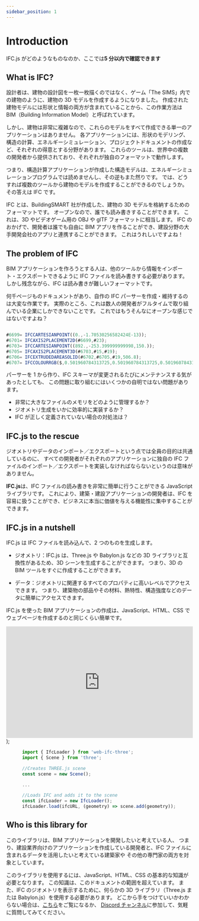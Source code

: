 ```yaml
---
sidebar_position: 1
---
```


# Introduction

IFC.js がどのようなものなのか、ここでは**5 分以内で確認できます**

## What is IFC?

設計者は、建物の設計図を一枚一枚描くのではなく、ゲーム「The SIMS」内での建物のように、建物の 3D モデルを作成するようになりました。
作成された建物モデルには形状と情報の両方が含まれていることから、この作業方法は BIM（Building Information Model）と呼ばれています。

しかし、建物は非常に複雑なので、これらのモデルをすべて作成できる単一のアプリケーションはありません。
各アプリケーションには、形状のモデリング、構造の計算、エネルギーシミュレーション、プロジェクトドキュメントの作成など、それぞれの得意とする分野があります。
これらのツールは、世界中の複数の開発者から提供されており、それぞれが独自のフォーマットで動作します。

つまり、構造計算アプリケーションが作成した構造モデルは、エネルギーシミュレーションプログラムでは読めませんし、その逆もまた然りです。
では、どうすれば複数のツールから建物のモデルを作成することができるのでしょうか。
その答えは IFC です。

IFC とは、BuildingSMART 社が作成した、建物の 3D モデルを格納するためのフォーマットです。
オープンなので、誰でも読み書きすることができます。
これは、3D やビデオゲーム用の OBJ や glTF フォーマットに相当します。
IFC のおかげで、開発者は誰でも自由に BIM アプリを作ることができ、建設分野の大手開発会社のアプリと連携することができます。
これはうれしいですよね！

## The problem of IFC

BIM アプリケーションを作ろうとする人は、他のツールから情報をインポート・エクスポートできるように IFC ファイルを読み書きする必要があります。
しかし残念ながら、IFC は読み書きが難しいフォーマットです。

何千ページものドキュメントがあり、自作の IFC パーサーを作成・維持するのは大変な作業です。
実際のところ、これは数人の開発者がフルタイムで取り組んでいる企業にしかできないことです。
これではもうそんなにオープンな感じではないですよね？

```js title="IFC ファイルの中身は以下のようになっています:"

#6699= IFCCARTESIANPOINT((0.,-1.70530256582424E-13));
#6701= IFCAXIS2PLACEMENT2D(#6699,#23);
#6703= IFCCARTESIANPOINT((892.,-253.399999999998,150.));
#6705= IFCAXIS2PLACEMENT3D(#6703,#15,#19);
#6706= IFCEXTRUDEDAREASOLID(#6702,#6705,#19,506.8);
#6707= IFCCOLOURRGB($,0.501960784313725,0.501960784313725,0.501960784313725);

```

パーサーを 1 から作り、IFC スキーマが変更されるたびにメンテナンスする気があったとしても、
この問題に取り組むにはいくつかの自明ではない問題があります。

- 非常に大きなファイルのメモリをどのように管理するか？
- ジオメトリ生成をいかに効率的に実装するか？
- IFC が正しく定義されていない場合の対処法は？

## IFC.js to the rescue

ジオメトリやデータのインポート／エクスポートという点では全員の目的は共通しているのに、
すべての開発者がそれぞれのアプリケーションに独自の IFC ファイルのインポート／エクスポートを実装しなければならないというのは意味がありません。

**IFC.js**は、IFC ファイルの読み書きを非常に簡単に行うことができる JavaScript ライブラリです。
これにより、建築・建設アプリケーションの開発者は、IFC を容易に扱うことができ、ビジネスに本当に価値を与える機能性に集中することができます。

## IFC.js in a nutshell

IFC.js は IFC ファイルを読み込んで、2 つのものを生成します。

- ジオメトリ：IFC.js は、Three.js や Babylon.js などの 3D ライブラリと互換性があるため、3D シーンを生成することができます。
  つまり、3D の BIM ツールをすぐに作成することができます。

- データ：ジオメトリに関連するすべてのプロパティに高いレベルでアクセスできます。
  つまり、建築物の部品やその材料、熱特性、構造強度などのデータに簡単にアクセスできます。

IFC.js を使った BIM アプリケーションの作成は、JavaScript、HTML、CSS でウェブページを作成するのと同じくらい簡単です。

  <iframe
    width="100%"
    height="300"
    key={Math.random()}
    src="https://ifcjs.github.io/hello-world/introduction/"
    allowfullscreen="allowfullscreen"
    allowpaymentrequest
    frameborder="0"
  ></iframe>
);

<Highlight></Highlight>

```js
      import { IfcLoader } from 'web-ifc-three';
      import { Scene } from 'three';

      //Creates THREE.js scene
      const scene = new Scene();

      ...

      //Loads IFC and adds it to the scene
      const ifcLoader = new IfcLoader();
      ifcLoader.load(ifcURL, (geometry) => scene.add(geometry));
```

## Who is this library for

このライブラリは、BIM アプリケーションを開発したいと考えている人、
つまり、建設業界向けのアプリケーションを作成している開発者と、IFC ファイルに含まれるデータを活用したいと考えている建築家や
その他の専門家の両方を対象としています。

このライブラリを使用するには、JavaScript、HTML、CSS の基本的な知識が必要となります。
この知識は、このドキュメントの範囲を超えています。
また、IFC のジオメトリを表示するために、何らかの 3D ライブラリ（Three.js または Babylon.js）を使用する必要があります。
どこから手をつけていいかわからない場合は、[こちら](https://threejsfundamentals.org/)をご覧になるか、
[Discord チャンネル](https://discord.com/invite/g7Uzn2KSwB)に参加して、気軽に質問してみてください。
